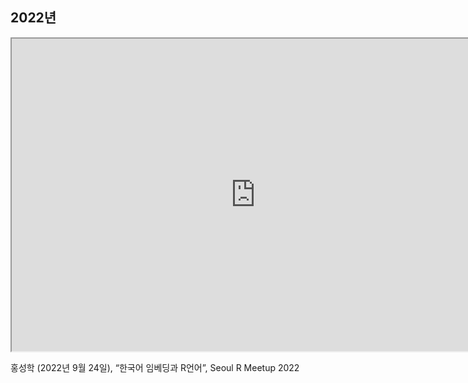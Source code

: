 ## 2022년

::: {.center}

```{=html}
<iframe width="780" height="500" src="https://aidenhong.com/presentations/korean-embedding-with-r/korean-embedding-with-r.html#/" title="홍성학"></iframe>
```
:::

::: aside
홍성학 (2022년 9월 24일), "한국어 임베딩과 R언어", Seoul R Meetup 2022
:::
